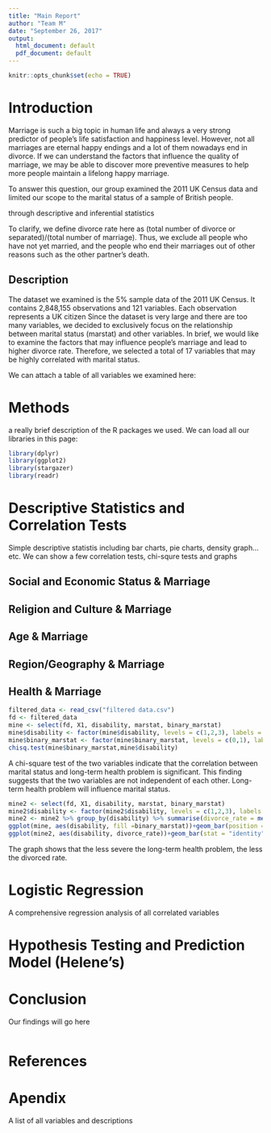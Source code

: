 ```yaml
---
title: "Main Report"
author: "Team M"
date: "September 26, 2017"
output:
  html_document: default
  pdf_document: default
---
```


```r
knitr::opts_chunk$set(echo = TRUE)
```

# Introduction

Marriage is such a big topic in human life and always a very strong predictor of people's life satisfaction and happiness level. However, not all marriages are eternal happy endings and a lot of them nowadays end in divorce. If we can understand the factors that influence the quality of marriage, we may be able to discover more preventive measures to help more people maintain a lifelong happy marriage.

To answer this question, our group examined the 2011 UK Census data and limited our scope to the marital status of a sample of British people. 

through descriptive and inferential statistics

To clarify, we define divorce rate here as (total number of divorce or separated)/(total number of marriage). Thus, we exclude all people who have not yet married, and the people who end their marriages out of other reasons such as the other partner's death.  



## Description
The dataset we examined is the 5% sample data of the 2011 UK Census. It contains 2,848,155 observations and 121 variables. Each observation represents a UK citizen
Since the dataset is very large and there are too many variables, we decided to exclusively focus on the relationship between marital status (marstat) and other variables. In brief, we would like to examine the factors that may influence people's marriage and lead to higher divorce rate. Therefore, we selected a total of 17 variables that may be highly correlated with marital status.


We can attach a table of all variables we examined here:


# Methods 
a really brief description of the R packages we used. We can load all our libraries in this page:
```r
library(dplyr)
library(ggplot2)
library(stargazer)
library(readr)
```


# Descriptive Statistics and Correlation Tests
Simple descriptive statistis including bar charts, pie charts, density graph... etc. 
We can show a few correlation tests, chi-squre tests and graphs

## Social and Economic Status & Marriage 



## Religion and Culture & Marriage



## Age & Marriage



## Region/Geography & Marriage





## Health & Marriage
```r
filtered_data <- read_csv("filtered data.csv")
fd <- filtered_data
mine <- select(fd, X1, disability, marstat, binary_marstat)
mine$disability <- factor(mine$disability, levels = c(1,2,3), labels = c("Limit a lot", "Limit a little", "not limited") )
mine$binary_marstat <- factor(mine$binary_marstat, levels = c(0,1), labels = c("married", "divorced"))
chisq.test(mine$binary_marstat,mine$disability)
```
A chi-square test of the two variables indicate that the correlation between marital status and long-term health problem is significant. This finding suggests that the two variables are not independent of each other. Long-term health problem will influence marital status. 

```r
mine2 <- select(fd, X1, disability, marstat, binary_marstat)
mine2$disability <- factor(mine2$disability, levels = c(1,2,3), labels = c("Limit a lot", "Limit a little", "not limited") )
mine2 <- mine2 %>% group_by(disability) %>% summarise(divorce_rate = mean(binary_marstat))
ggplot(mine, aes(disability, fill =binary_marstat))+geom_bar(position = "fill")
ggplot(mine2, aes(disability, divorce_rate))+geom_bar(stat = "identity")
```
The graph shows that the less severe the long-term health problem, the less the divorced rate.



# Logistic Regression
A comprehensive regression analysis of all correlated variables



# Hypothesis Testing and Prediction Model (Helene's)



# Conclusion

Our findings will go here

```r

```

# References


# Apendix
A list of all variables and descriptions
